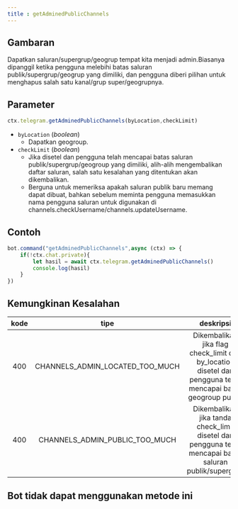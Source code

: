 ```yaml
---
title : getAdminedPublicChannels
---
```

## Gambaran
Dapatkan saluran/supergrup/geogrup tempat kita menjadi admin.Biasanya dipanggil ketika pengguna melebihi batas saluran publik/supergrup/geogrup yang dimiliki, dan pengguna diberi pilihan untuk menghapus salah satu kanal/grup super/geogrupnya.
## Parameter
```ts
ctx.telegram.getAdminedPublicChannels(byLocation,checkLimit)
```
- `byLocation` (_boolean_)
    - Dapatkan geogroup.
- `checkLimit` (_boolean_)
    - Jika disetel dan pengguna telah mencapai batas saluran publik/supergrup/geogroup yang dimiliki, alih-alih mengembalikan daftar saluran, salah satu kesalahan yang ditentukan akan dikembalikan.
    - Berguna untuk memeriksa apakah saluran publik baru memang dapat dibuat, bahkan sebelum meminta pengguna memasukkan nama pengguna saluran untuk digunakan di channels.checkUsername/channels.updateUsername.
## Contoh
```ts highlight=3
bot.command("getAdminedPublicChannels",async (ctx) => {
    if(!ctx.chat.private){
        let hasil = await ctx.telegram.getAdminedPublicChannels()
        console.log(hasil)
    }
})
```
## Kemungkinan Kesalahan

| kode | tipe | deskripsi |
| :---: | :---: | :------:|
| 400 | CHANNELS_ADMIN_LOCATED_TOO_MUCH | Dikembalikan jika flag check_limit dan by_location disetel dan pengguna telah mencapai batas geogroup publik |
| 400 | CHANNELS_ADMIN_PUBLIC_TOO_MUCH | Dikembalikan jika tanda check_limit disetel dan pengguna telah mencapai batas saluran publik/supergrup |

## Bot tidak dapat menggunakan metode ini